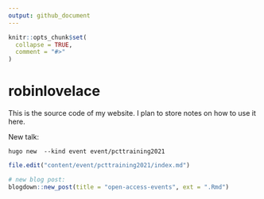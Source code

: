 ```yaml
---
output: github_document
---
```


<!-- README.md is generated from README.Rmd. Please edit that file -->

```r
knitr::opts_chunk$set(
  collapse = TRUE,
  comment = "#>"
)
```

# robinlovelace

This is the source code of my website.
I plan to store notes on how to use it here.

New talk:

```
hugo new  --kind event event/pcttraining2021
```

```r
file.edit("content/event/pcttraining2021/index.md")

# new blog post:
blogdown::new_post(title = "open-access-events", ext = ".Rmd")
```

